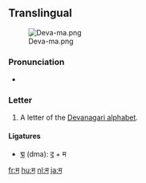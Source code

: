 {{also|स|भ|ম}}
==Translingual==
[[File:Deva-ma.png|thumb]]

===Pronunciation===
* {{IPA|/mə/|lang=mul}}

===Letter===
{{mul-deva|ma}}

# A letter of the [[Devanagari alphabet]].

====Ligatures====
* [[द्म]] (dma): [[द]] + म

[[fr:म]]
[[hu:म]]
[[nl:म]]
[[ja:म]]